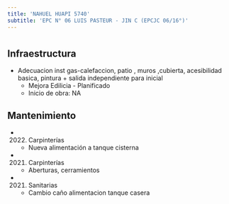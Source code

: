 ```yaml
---
title: 'NAHUEL HUAPI 5740'
subtitle: 'EPC N° 06 LUIS PASTEUR - JIN C (EPCJC 06/16°)'
---
```


#
## Infraestructura

* Adecuacion  inst  gas-calefaccion, patio , muros ,cubierta, acesibilidad basica, pintura  + salida independiente para inicial 
    + Mejora Edilicia - Planificado 
    + Inicio de obra: NA 






## Mantenimiento

*  (2022) Carpinterías 
    + Nueva alimentación a tanque cisterna

*  (2021) Carpinterías 
    + Aberturas, cerramientos

*  (2021) Sanitarias 
    + Cambio caño alimentacion tanque casera



